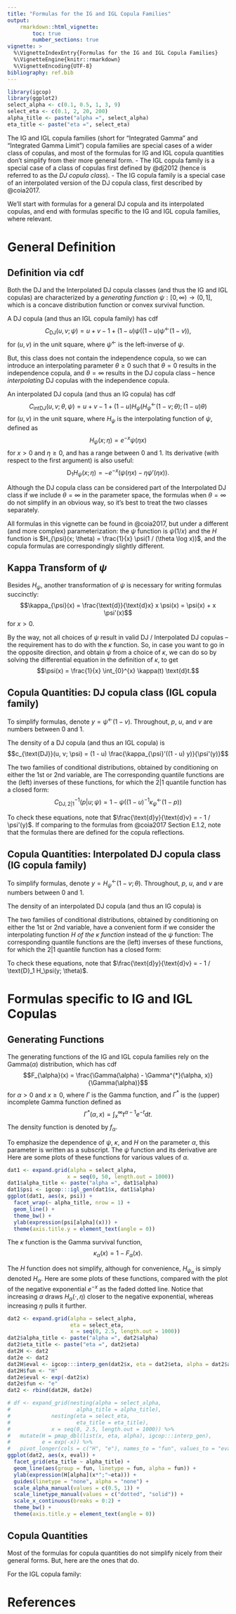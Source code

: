 ```yaml
---
title: "Formulas for the IG and IGL Copula Families"
output: 
    rmarkdown::html_vignette:
        toc: true
        number_sections: true
vignette: >
  %\VignetteIndexEntry{Formulas for the IG and IGL Copula Families}
  %\VignetteEngine{knitr::rmarkdown}
  %\VignetteEncoding{UTF-8}
bibliography: ref.bib
---
```



```r
library(igcop)
library(ggplot2)
select_alpha <- c(0.1, 0.5, 1, 3, 9)
select_eta <- c(0.1, 2, 20, 200)
alpha_title <- paste("alpha =", select_alpha)
eta_title <- paste("eta =", select_eta)
```

The IG and IGL copula families (short for "Integrated Gamma" and "Integrated Gamma Limit") copula families are special cases of a wider class of copulas, and most of the formulas for IG and IGL copula quantities don't simplify from their more general form. 
- The IGL copula family is a special case of a class of copulas first defined by @dj2012 (hence is referred to as the _DJ copula class_).
- The IG copula family is a special case of an interpolated version of the DJ copula class, first described by @coia2017.

We'll start with formulas for a general DJ copula and its interpolated copulas, and end with formulas specific to the IG and IGL copula families, where relevant. 

# General Definition

## Definition via cdf

Both the DJ and the Interpolated DJ copula classes (and thus the IG and IGL copulas) are characterized by a _generating function_ $\psi:[0, \infty) \rightarrow (0, 1]$, which is a concave distribution function or convex survival function.

A DJ copula (and thus an IGL copula family) has cdf
$$C_{\text{DJ}}(u, v; \psi) = u + v - 1 + (1 - u) \psi\left((1 - u) \psi^{\leftarrow}(1 - v)\right),$$
for $(u, v)$ in the unit square, where $\psi^{\leftarrow}$ is the left-inverse of $\psi$. 

But, this class does not contain the independence copula, so we can introduce an interpolating parameter $\theta \geq 0$ such that $\theta = 0$ results in the independence copula, and $\theta = \infty$ results in the DJ copula class -- hence _interpolating_ DJ copulas with the independence copula. 

An interpolated DJ copula (and thus an IG copula) has cdf
$$C_{\text{intDJ}}(u, v; \theta, \psi) = u + v - 1 + (1 - u) H_{\psi}\left(H_{\psi}^{\leftarrow}(1 - v; \theta); (1 - u) \theta \right)$$
for $(u, v)$ in the unit square, where $H_{\psi}$ is the interpolating function of $\psi$, defined as
$$H_{\psi}(x; \eta) = e ^ {-x} \psi(\eta x)$$
for $x > 0$ and $\eta \geq 0$, and has a range between 0 and 1. Its derivative (with respect to the first argument) is also useful:
$$\text{D}_1 H_{\psi}(x; \eta) = - e ^ {-x} (\psi(\eta x) - \eta \psi'(\eta x)).$$

Although the DJ copula class can be considered part of the Interpolated DJ class if we include $\theta = \infty$ in the parameter space, the formulas when $\theta = \infty$ do not simplify in an obvious way, so it's best to treat the two classes separately.

All formulas in this vignette can be found in @coia2017, but under a different (and more complex) parameterization: the $\psi$ function is $\psi(1/x)$ and the $H$ function is $H_{\psi}(x; \theta) = \frac{1}{x} \psi(1 / (\theta \log x))$, and the copula formulas are correspondingly slightly different.

## Kappa Transform of $\psi$

Besides $H_{\psi}$, another transformation of $\psi$ is necessary for writing formulas succinctly:
$$\kappa_{\psi}(x) = \frac{\text{d}}{\text{d}x} x \psi(x) = \psi(x) + x \psi'(x)$$
for $x > 0$.

By the way, not all choices of $\psi$ result in valid DJ / Interpolated DJ copulas -- the requirement has to do with the $\kappa$ function. So, in case you want to go in the opposite direction, and obtain $\psi$ from a choice of $\kappa$, we can do so by solving the differential equation in the definition of $\kappa$, to get
$$\psi(x) = \frac{1}{x} \int_{0}^{x} \kappa(t) \text{d}t.$$

## Copula Quantities: DJ copula class (IGL copula family)

To simplify formulas, denote $y = \psi^{\leftarrow}(1 - v)$. Throughout, $p$, $u$, and $v$ are numbers between 0 and 1. 

The density of a DJ copula (and thus an IGL copula) is
$$c_{\text{DJ}}(u, v; \psi) = (1 - u) \frac{\kappa_{\psi}'((1 - u) y)}{\psi'(y)}$$

The two families of conditional distributions, obtained by conditioning on either the 1st or 2nd variable, are
\begin{equation}
\begin{split}
C_{\text{DJ}, 2 | 1}(v | u; \psi) & = 1 - \kappa_{\psi}((1 - u) y); \\
C_{\text{DJ}, 1 | 2}(u | v; \psi) & = 1 - (1 - u) ^ 2 \frac{\psi'((1 - u) y)}{\psi'(y)}.
\end{split}
\end{equation}
The corresponding quantile functions are the (left) inverses of these functions, for which the 2|1 quantile function has a closed form:
$$C_{\text{DJ}, 2 | 1}^{-1}(p | u; \psi) = 1 - \psi\left((1 - u) ^ {-1} \kappa_{\psi}^{\leftarrow}(1 - p) \right)$$

To check these equations, note that $\frac{\text{d}y}{\text{d}v} = - 1 / \psi'(y)$. If comparing to the formulas from @coia2017 Section E.1.2, note that the formulas there are defined for the copula reflections.

## Copula Quantities: Interpolated DJ copula class (IG copula family)

To simplify formulas, denote $y = H_{\psi} ^ {\leftarrow}(1 - v; \theta)$. Throughout, $p$, $u$, and $v$ are numbers between 0 and 1. 

The density of an interpolated DJ copula (and thus an IG copula) is
\begin{equation}
c_{\text{intDJ}}(u, v; \theta, \psi) = 
  \frac{\text{D}_1 H_{\kappa_{\psi}}(y; (1 - u) \theta)}
       {\text{D}_1 H_{\psi}(y; \theta)}
\end{equation}

The two families of conditional distributions, obtained by conditioning on either the 1st or 2nd variable, have a convenient form if we consider the interpolating function $H$ _of the $\kappa$ function_ instead of the $\psi$ function:
\begin{equation}
\begin{split}
C_{\text{intDJ}, 2 | 1}(v | u; \theta, \psi) & = 1 - H_{\kappa_{\psi}}\left(y; (1 - u) \theta \right) \\
C_{\text{intDJ}, 1 | 2}(u | v; \theta, \psi) & = 1 - (1 - u) 
  \frac{\text{D}_1 H_{\psi}(y; (1 - u) \theta)}
       {\text{D}_1 H_{\psi}(y; \theta)}\\
\end{split}
\end{equation}
The corresponding quantile functions are the (left) inverses of these functions, for which the 2|1 quantile function has a closed form:
\begin{equation}
\begin{split}
C_{\text{intDJ}, 2 | 1}^{-1}(p | u; \theta, \psi) & = 1 - H_{\psi} \left(
  H_{\kappa_{\psi}} ^ {\leftarrow} (1 - p; (1 - u) \theta); \theta
\right)
\end{split}
\end{equation}

To check these equations, note that $\frac{\text{d}y}{\text{d}v} = - 1 / \text{D}_1 H_\psi(y; \theta)$.

# Formulas specific to IG and IGL Copulas

## Generating Functions

The generating functions of the IG and IGL copula families rely on the Gamma($\alpha$) distribution, which has cdf
$$F_{\alpha}(x) = \frac{\Gamma(\alpha) - \Gamma^{*}(\alpha, x)}{\Gamma(\alpha)}$$
for $\alpha > 0$ and $x \ge 0$,
where $\Gamma$ is the Gamma function, and $\Gamma^{*}$ is the (upper) incomplete Gamma function defined as
$$\Gamma^{*}(\alpha, x) = \int_x^{\infty} t ^ {\alpha - 1} e ^ {-t} \text{d} t.$$
The density function is denoted by $f_{\alpha}$.

To emphasize the dependence of $\psi$, $\kappa$, and $H$ on the parameter $\alpha$, this parameter is written as a subscript. The $\psi$ function and its derivative are
\begin{equation}
\begin{split}
\psi_{\alpha}(x) & = 1 - F_{\alpha}(x) + \frac{\alpha}{x} F_{\alpha + 1}(x); \\
\psi_{\alpha}'(x) & = - \frac{\alpha}{x ^ 2} F_{\alpha + 1}(x).
\end{split}
\end{equation}
Here are some plots of these functions for various values of $\alpha$. 
```r
dat1 <- expand.grid(alpha = select_alpha, 
                   x = seq(0, 50, length.out = 1000))
dat1$alpha_title <- paste("alpha =", dat1$alpha)
dat1$psi <- igcop:::igl_gen(dat1$x, dat1$alpha)
ggplot(dat1, aes(x, psi)) +
  facet_wrap(~ alpha_title, nrow = 1) +
  geom_line() +
  theme_bw() +
  ylab(expression(psi[alpha](x))) +
  theme(axis.title.y = element_text(angle = 0))
```

The $\kappa$ function is the Gamma survival function,
$$\kappa_{\alpha}(x) = 1 - F_{\alpha}(x).$$

The $H$ function does not simplify, although for convenience, $H_{\psi_{\alpha}}$ is simply denoted $H_{\alpha}$. Here are some plots of these functions, compared with the plot of the negative exponential $e^{-x}$ as the faded dotted line. Notice that increasing $\alpha$ draws $H_{\alpha}(\cdot, \eta)$ closer to the negative exponential, whereas increasing $\eta$ pulls it further.

```r
dat2 <- expand.grid(alpha = select_alpha,
                    eta = select_eta,
                    x = seq(0, 2.5, length.out = 1000))
dat2$alpha_title <- paste("alpha =", dat2$alpha)
dat2$eta_title <- paste("eta =", dat2$eta)
dat2H <- dat2
dat2e <- dat2
dat2H$eval <- igcop:::interp_gen(dat2$x, eta = dat2$eta, alpha = dat2$alpha)
dat2H$fun <- "H"
dat2e$eval <- exp(-dat2$x)
dat2e$fun <- "e"
dat2 <- rbind(dat2H, dat2e)

# df <- expand_grid(nesting(alpha = select_alpha,
#                     alpha_title = alpha_title),
#             nesting(eta = select_eta,
#                     eta_title = eta_title),
#             x = seq(0, 2.5, length.out = 1000)) %>%
#   mutate(H = pmap_dbl(list(x, eta, alpha), igcop:::interp_gen),
#          e = exp(-x)) %>%
#   pivot_longer(cols = c("H", "e"), names_to = "fun", values_to = "eval")
ggplot(dat2, aes(x, eval)) +
  facet_grid(eta_title ~ alpha_title) +
  geom_line(aes(group = fun, linetype = fun, alpha = fun)) +
  ylab(expression(H[alpha](x*";"~eta))) +
  guides(linetype = "none", alpha = "none") + 
  scale_alpha_manual(values = c(0.5, 1)) +
  scale_linetype_manual(values = c("dotted", "solid")) +
  scale_x_continuous(breaks = 0:2) +
  theme_bw() +
  theme(axis.title.y = element_text(angle = 0))
```


## Copula Quantities

Most of the formulas for copula quantities do not simplify nicely from their general forms. But, here are the ones that do.

For the IGL copula family:
\begin{equation}
\begin{split}
C_{\text{IGL}, 1 | 2}(u | v; \theta, \alpha) & = 
  1 - \frac{F_{\alpha + 1}((1 - u) y)}{F_{\alpha + 1}(y)}; \\
C_{\text{IGL}, 1 | 2}^{-1}(p | v; \theta, \alpha) & = 1 - \frac{1}{y}
  F_{\alpha + 1}^{-1}\left((1 - p) F_{\alpha + 1}(y)\right).
\end{split}
\end{equation}


# References
